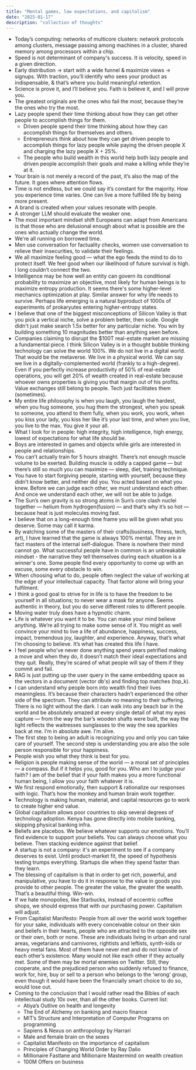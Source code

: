 ```yaml
---
title: "Mental games, low expectations, and capitalism"
date: "2025-01-17"
description: "collection of thoughts"
---
```


- Today’s computing: networks of multicore clusters: network protocols among clusters, message passing among machines in a cluster, shared memory among processors within a chip.
- Speed is not determinant of company's success. It is velocity, speed in a given direction.
- Early distribution → start with a wide funnel & maximize views -> signups. With traction, you’ll identify who sees your product as indispensable, & that’s where you build meaningful retention.
- Science is prove it, and I’ll believe you. Faith is believe it, and I will prove you.
- The greatest originals are the ones who fail the most, because they’re the ones who try the most.
- Lazy people spend their time thinking about how they can get other people to accomplish things for them.
    - Driven people spend their time thinking about how they can accomplish things for themselves and others.
    - Entrepreneurs think about how they can get driven people to accomplish things for lazy people while paying the driven people X and charging the lazy people X + 25%.
    - The people who build wealth in this world help both lazy people and driven people accomplish their goals and make a killing while they’re at it.
- Your brain is not merely a record of the past, it’s also the map of the future. It goes where attention flows.
- Time is not endless, but we could say it’s constant for the majority. How you experience time varies. One can live a more fulfilled life by being more present.
- A brand is created when your values resonate with people.
- A stronger LLM should evaluate the weaker one.
- The most important mindset shift Europeans can adapt from Americans is that those who are delusional enough about what is possible are the ones who actually change the world.
- We're all running on borrowed time.
- Men use conversation for factuality checks, women use conversation to relieve their insecurities, to validate their feelings.
- We all maximize feeling good — what the ego feeds the mind to do to protect itself. We feel good when our likelihood of future survival is high. I long couldn’t connect the two.
- Intelligence may be how well an entity can govern its conditional probability to maximize an objective, most likely for human beings is to maximize entropy production. It seems there's some higher-level mechanics optimization at play. Similar answer for why life needs to survive. Perhaps life emerging is a natural byproduct of 1000s of experiments of prokaryutes entering higher-entropy states.
- I believe that one of the biggest misconceptions of Silicon Valley is that you pick a vertical niche, solve a problem better, then scale. Google didn't just make search 1.5x better for any particular niche. You win by building something 10 magnitudes better than anything seen before.
- Companies claiming to disrupt the $100T real-estate market are missing a fundamental piece. I think Silicon Valley is in a thought bubble thinking technology can solve the world 100%. We do not live in a digital world. That would be the metaverse. We live in a physical world. We can say we live in a digitally-complemented world (frankly to a high-degree). Even if you perfectly increase productivity of 50% of real-estate operations, you will get 20% of wealth created in real-estate because whoever owns properties is giving you that margin out of his profits. Value exchanges still belong to people. Tech just facilitates them (sometimes). 
- My entire life philosophy is when you laugh, you laugh the hardest, when you hug someone, you hug them the strongest, when you speak to someone, you attend to them fully, when you work, you work, when you kiss your lady, you kiss her like it’s your last time, and when you live, you live to the max. You give it your all.
- What I look for in people: high integrity, high intelligence, high energy, lowest of expectations for what life should be. 
- Boys are interested in games and objects while girls are interested in people and relationships.
- You can’t actually train for 5 hours straight. There’s not enough muscle volume to be exerted. Building muscle is oddly a capped game — but there’s still so much you can maximize — sleep, diet, training technique.
- You have to start forgiving people, starting with yourself, because they didn’t know better, and neither did you. You acted based on what you knew. Before we can judge each other, we must understand each other. And once we understand each other, we will not be able to judge.
- The Sun’s own gravity is so strong atoms in Sun’s core clash nuclei together — helium from hydrogen(fusion) — and that’s why it’s so hot — because heat is just molecules moving fast.
- I believe that on a long-enough time frame you will be given what you deserve. Some may call it karma.
- By watching some of the masters of their crafts(business, fitness, tech, art), I have learned that the game is always 100% mental. They are in fact masters of the internal self-dialogue. There is nowhere their mind cannot go. What successful people have in common is an unbreakable mindset - the narrative they tell themselves during each situation is a winner's one. Some people find every opportunity to come up with an excuse, some every obstacle to win.
- When choosing what to do, people often neglect the value of working at the edge of your intellectual capacity. That factor alone will bring your fulfilment.
- I think a good goal to strive for in life is to have the freedom to be yourself in all situations; to never wear a mask for anyone. Seems authentic in theory, but you do serve different roles to different people.
- Moving water truly does have a hypnotic charm.
- Life is whatever you want it to be. You can make your mind believe anything. We’re all trying to make some sense of it. You might as well convince your mind to live a life of abundance, happiness, success, impact, tremendous joy, laughter, and experience. Anyway, that’s what I’m choosing to believe. It’s what has created this life I have.
- I feel people who’ve never done anything spend years petrified making a move and when they do, it doesn’t match their ideal expectations and they quit. Really, they’re scared of what people will say of them if they commit and fail.
- RAG is just putting up the user query in the same embedding space as the vectors in a document (vector db's) and finding top matches (top_k).
- I can understand why people born into wealth find their lives meaningless. It’s because their characters hadn’t experienced the other side of the spectrum. They can attribute no meaning to their suffering. There is no light without the dark. I can walk into any beach bar in the world and be absolutely amazed at every single detail of what my eyes capture — from the way the bar’s wooden shafts were built, the way the light reflects the waitresses sunglasses to the way the sea sparkles back at me. I’m in absolute awe. I’m alive.
- The first step to being an adult is recognizing you and only you can take care of yourself. The second step is understanding you are also the sole person responsible for your happiness.
- People wish you what they think is best for you.
- Religion is people making sense of the world — a moral set of principles — a compass. But if it helps you, good for you. Who am I to judge your faith? I am of the belief that if your faith makes you a more functional human being, I allow you your faith whatever it is.
- We first respond emotionally, then support & rationalize our responses with logic. That’s how the monkey and human brain work together.
- Technology is making human, material, and capital resources go to work to create higher end value.
- Global capitalism allows poor countries to skip several degrees of technology adoption. Kenya has gone directly into mobile banking, skipping physical banking infra.
- Beliefs are placebos. We believe whatever supports our emotions.  You’ll find evidence to support your beliefs. You can always choose what you believe. Then stacking evidence against that belief.
- A startup is not a company: it's an experiment to see if a company deserves to exist. Until product-market fit, the speed of hypothesis testing trumps everything. Startups die when they spend faster than they learn.
- The blessing of capitalism is that in order to get rich, powerful, and manipulative, you have to do it in response to the value in goods you provide to other people. The greater the value, the greater the wealth. That’s a beautiful thing. Win-win.
- If we hate monopolies, like Starbucks, instead of eccentric coffee shops, we should express that with our purchasing power. Capitalism will adjust.
- From Capitalist Manifesto: People from all over the world work together for your sake, individuals with every conceivable colour on their skin and beliefs in their hearts, people who are attracted to the opposite sex or their own, both or none. These are individuals living in urban and rural areas, vegetarians and carnivores, rightists and leftists, synth-kids or heavy metal fans. Most of them have never met and do not know of each other’s existence. Many would not like each other if they actually met. Some of them may be mortal enemies on Twitter. Still, they cooperate, and the prejudiced person who suddenly refused to finance, work for, hire, buy or sell to a person who belongs to the ‘wrong’ group, even though it would have been the financially smart choice to do so, would lose out.
- Coming to the conclusion that I would rather read the Bibles of each intellectual study 10x over, than all the other books. Current list:
    - Atiya’s Outlive on health and longevity
    - The End of Alchemy on banking and macro finance
    - MIT’s Structure and Interpretation of Computer Programs on programming
    - Sapiens & Nexus on anthropology by Harrari
    - Male and female brain on the sexes
    - Capitalist Manifesto on the importance of capitalism
    - Principles of Changing World Order by Ray Dalio
    - Millionaire Fastlane and Millionaire Mastermind on wealth creation
    - 100M Offers on business
